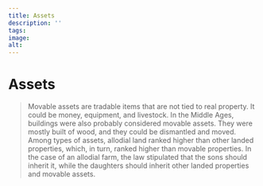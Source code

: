 ```yaml
---
title: Assets
description: ''
tags:
image: 
alt: 
---
```



# Assets

<Blockquote 
    quote='“If a man purchases a piece of land with his wife’s objects or money   or livestock, and she survives him, she shall only have land from his property equal to what she received as dowry, and any more only if the heir agrees to it.”'
    footer='List of Inheritance, chapter 4' />
    

<Spacer height={40}/>
<Container stil="initial side">
    Movable assets are tradable items that are not tied to real property. It could be money, equipment, and livestock. In the Middle Ages, buildings were also probably considered movable assets. They were mostly built of wood, and they could be dismantled and moved. Among types of assets, allodial land ranked higher than other landed properties, which, in turn, ranked higher than movable properties. In the case of an allodial farm, the law stipulated that the sons should inherit it, while the daughters should inherit other landed properties and movable assets.
</Container>